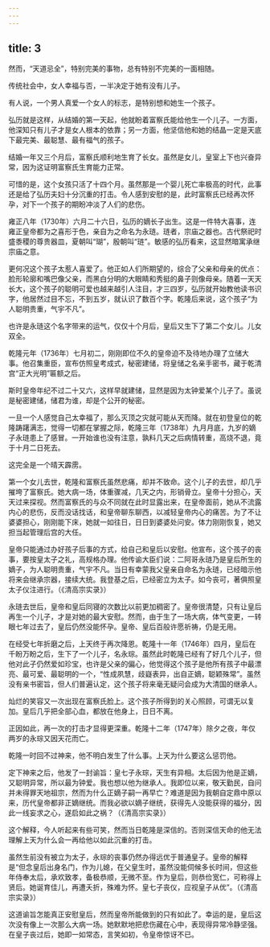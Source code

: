 ```yaml
---
---
---
```

title: 3
---



然而，“天道忌全”，特别完美的事物，总有特别不完美的一面相随。

传统社会中，女人幸福与否，一半决定于她有没有儿子。

有人说，一个男人真爱一个女人的标志，是特别想和她生一个孩子。

弘历就是这样，从结婚的第一天起，他就盼着富察氏能给他生一个儿子。一方面，他深知只有儿子才是女人根本的依靠；另一方面，他坚信他和她的结晶一定是天底下最完美、最聪慧、最有福气的孩子。

结婚一年又三个月后，富察氏顺利地生育了长女。虽然是女儿，皇室上下也兴奋异常，因为这证明富察氏生育能力正常。

可惜的是，这个女孩只活了十四个月。虽然那是一个婴儿死亡率极高的时代，此事还是给了弘历夫妇十分沉重的打击。令人感到安慰的是，此时富察氏已经再次怀孕，对下一个孩子的期盼冲淡了人们的悲伤。

雍正八年（1730年）六月二十六日，弘历的嫡长子出生。这是一件特大喜事，连雍正皇帝都为之喜形于色，亲自为之命名为永琏。琏者，宗庙之器也。古代祭祀时盛黍稷的尊贵器皿，夏朝叫“瑚”，殷朝叫“琏”。敏感的弘历看来，这显然暗寓承继宗庙之意。

更何况这个孩子太惹人喜爱了。他正如人们所期望的，综合了父亲和母亲的优点：脸形轮廓和嘴巴像父亲，而黑白分明的大眼睛和秀挺的鼻子则像母亲。随着一天天长大，这个孩子的聪明可爱也越来越引人注目，才三四岁，弘历就开始教他读书识字，他居然过目不忘，不到五岁，就认识了数百个字。乾隆后来说，这个孩子“为人聪明贵重，气宇不凡”。

也许是永琏这个名字带来的运气，仅仅十个月后，皇后又生下了第二个女儿。儿女双全。

乾隆元年（1736年）七月初二，刚刚即位不久的皇帝迫不及待地办理了立储大事。他召集重臣，宣布仿照皇考成式，秘密建储，将皇储之名亲手密书，藏于乾清宫“正大光明”匾额之后。

斯时皇帝年纪不过二十又六，这样早就建储，显然是因为太钟爱某个儿子了。虽说是秘密建储，储君为谁，却是个公开的秘密。

一旦一个人感觉自己太幸福了，那么灭顶之灾就可能从天而降。就在初登皇位的乾隆踌躇满志，觉得一切都在掌握之际，乾隆三年（1738年）九月月底，九岁的嫡子永琏患上了感冒。一开始谁也没有注意，孰料几天之后病情转重，高烧不退，竟于十月二日死去。

这完全是一个晴天霹雳。

第一个女儿去世，乾隆和富察氏虽然悲痛，却并不致命。这个儿子的去世，却几乎摧垮了富察氏。她大病一场，体重骤减，几天之内，形销骨立。皇帝十分担心，天天过来探视。然而富察氏的与众不同就在此时显露出来，在皇帝面前，她从不流露内心的悲伤，反而没话找话，和皇帝聊东聊西，以减轻皇帝内心的痛苦。为了不让婆婆担心，刚刚能下床，她就一如往日，日日到婆婆处问安。体力刚刚恢复，她又担当起管理后宫的大任。

皇帝只能通过办好孩子后事的方式，给自己和皇后以安慰。他宣布，这个孩子的丧事，要按皇太子之礼，高规格办理。他传谕大臣们说：二阿哥永琏乃是皇后所生的嫡子，为人聪明贵重，气宇不凡。当日有幸蒙我父皇亲自命名为永琏，已经暗示他将来会继承宗器，接续大统。我登基之后，已经密立为太子。如今丧可，著俱照皇太子仪注进行。（《清高宗实录》）

永琏去世后，皇帝和皇后同寝的次数比以前更加稠密了。皇帝很清楚，只有让皇后再生一个儿子，才是对她的最大安慰。然而，由于生了一场大病，体气变更，一转眼七年过去了，皇后仍然没能怀孕。皇帝、皇后百般许愿祈祷，仍是无用。

在经受七年折磨之后，上天终于再次降恩。乾隆十一年（1746年）四月，皇后在千盼万盼之后，生下了一个儿子，名永琮。虽然此时乾隆已经有了好几个儿子，但他对此子仍然爱如珍宝，也许是父亲的偏心，他觉得这个孩子是他所有孩子中最漂亮、最可爱、最聪明的一个，“性成夙慧，歧嶷表异，出自正嫡，聪颖殊常”。虽然没有亲书密旨，但人们普遍认定，这个孩子将来毫无疑问会成为大清国的继承人。

灿烂的笑容又一次出现在富察氏脸上。这个孩子所得到的关心照顾，可谓无以复加。皇后几乎把全部心血，都放在他身上，日日不离。

正因如此，再一次的打击才显得更深重。乾隆十二年（1747年）除夕之夜，年仅两岁的永琮又因天花而亡。

乾隆一时回不过神来，他不明白发生了什么事。上天为什么要这么惩罚他。

定下神来之后，他发了一封谕旨：皇七子永琮，天生有异相。太后因为他是正嫡，又聪明异常，所以最为钟爱。我也想以他为继承人。我即位以来，敬天勤民，自问并未得罪天地祖宗，然而为什么正嫡子嗣一再早亡？难道是因为我朝自定鼎中原以来，历代皇帝都非正嫡继统。而我必欲以嫡子继统，获得先人没能获得的福分，因此一线妄求之心，遂启如此之祸？（《清高宗实录》）

这个解释，今人听起来有些可笑，然而当日乾隆是深信的。否则深信天命的他无法理解上天为什么会一再给他以如此沉重的打击。

虽然生前没有被立为太子，永琮的丧事仍然办得远优于普通皇子。皇帝的解释是“但念皇后出身名门，作为儿媳，在父皇生时，虽然没能伺候多长时间，但这些年侍奉太后，承欢致孝，备极恭顺，无微不至。作为皇后，则恭俭宽仁，可称得上贤后。她诞育佳儿，再遭夭折，殊难为怀。皇七子丧仪，应视皇子从优”。（《清高宗实录》）

这道谕旨怎能真正安慰皇后，然而皇帝所能做到的只有如此了。幸运的是，皇后这次没有像上一次那么大病一场。她默默地把悲伤藏在心中，表现得异常冷静坚强。在皇子丧过后，她即一如常态，言笑如初，令皇帝惊讶不已。